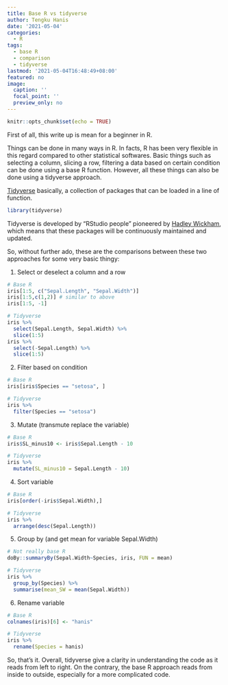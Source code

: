 ```yaml
---
title: Base R vs tidyverse
author: Tengku Hanis
date: '2021-05-04'
categories:
  - R
tags:
  - base R
  - comparison
  - tidyverse
lastmod: '2021-05-04T16:48:49+08:00'
featured: no
image:
  caption: ''
  focal_point: ''
  preview_only: no
---
```


```r
knitr::opts_chunk$set(echo = TRUE)
```

First of all, this write up is mean for a beginner in R. 

Things can be done in many ways in R. In facts, R has been very flexible in this regard compared to other statistical softwares. Basic things such as selecting a column, slicing a row, filtering a data based on certain condition can be done using a base R function. However, all these things can also be done using a tidyverse approach. 

[Tidyverse](https://www.tidyverse.org/) basically, a collection of packages that can be loaded in a line of function. 

```r
library(tidyverse)
```

Tidyverse is developed by "RStudio people" pioneered  by [Hadley Wickham](http://hadley.nz/), which means that these packages will be continuously maintained and updated. 

So, without further ado, these are the comparisons between these two approaches for some very basic thingy:     

1. Select or deselect a column and a row
```r
# Base R
iris[1:5, c("Sepal.Length", "Sepal.Width")]
iris[1:5,c(1,2)] # similar to above
iris[1:5, -1]

# Tidyverse
iris %>% 
  select(Sepal.Length, Sepal.Width) %>% 
  slice(1:5)
iris %>% 
  select(-Sepal.Length) %>% 
  slice(1:5)
```

2. Filter based on condition
```r
# Base R
iris[iris$Species == "setosa", ]

# Tidyverse
iris %>% 
  filter(Species == "setosa")
```

3. Mutate (transmute replace the variable)
```r
# Base R
iris$SL_minus10 <- iris$Sepal.Length - 10

# Tidyverse
iris %>% 
  mutate(SL_minus10 = Sepal.Length - 10)
```

4. Sort variable
```r
# Base R
iris[order(-iris$Sepal.Width),]

# Tidyverse
iris %>% 
  arrange(desc(Sepal.Length))
```

5. Group by (and get mean for variable Sepal.Width)
```r
# Not really base R
doBy::summaryBy(Sepal.Width~Species, iris, FUN = mean) 

# Tidyverse
iris %>% 
  group_by(Species) %>% 
  summarise(mean_SW = mean(Sepal.Width))
```

6. Rename variable
```r
# Base R
colnames(iris)[6] <- "hanis"

# Tidyverse
iris %>% 
  rename(Species = hanis)
```

So, that's it. Overall, tidyverse give a clarity in understanding the code as it reads from left to right. On the contrary, the base R approach reads from inside to outside, especially for a more complicated code.
